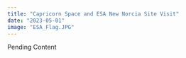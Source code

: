 ```yaml
---
title: "Capricorn Space and ESA New Norcia Site Visit"
date: "2023-05-01"
image: "ESA_Flag.JPG"
---
```


Pending Content